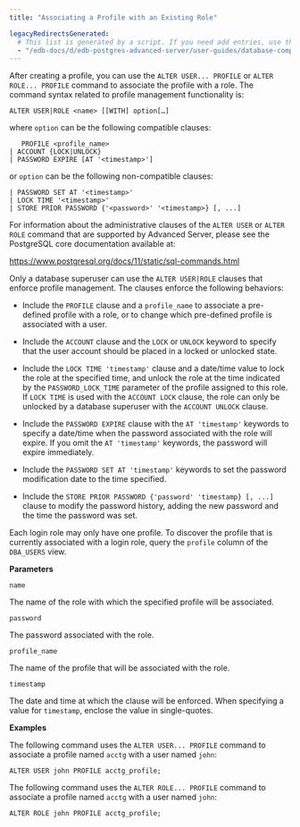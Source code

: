 ```yaml
---
title: "Associating a Profile with an Existing Role"

legacyRedirectsGenerated:
  # This list is generated by a script. If you need add entries, use the `legacyRedirects` key.
  - "/edb-docs/d/edb-postgres-advanced-server/user-guides/database-compatibility-for-oracle-developers-guide/11/Database_Compatibility_for_Oracle_Developers_Guide.1.034.html"
---
```


<div id="associating_a_profile_with_an_existing_role" class="registered_link"></div>

After creating a profile, you can use the `ALTER USER... PROFILE` or `ALTER ROLE... PROFILE` command to associate the profile with a role. The command syntax related to profile management functionality is:

```text
ALTER USER|ROLE <name> [[WITH] option[…]
```

where `option` can be the following compatible clauses:

```text
   PROFILE <profile_name>
| ACCOUNT {LOCK|UNLOCK}
| PASSWORD EXPIRE [AT '<timestamp>']
```

or `option` can be the following non-compatible clauses:

```text
| PASSWORD SET AT '<timestamp>'
| LOCK TIME '<timestamp>'
| STORE PRIOR PASSWORD {'<password>' '<timestamp>} [, ...]
```

For information about the administrative clauses of the `ALTER USER` or `ALTER ROLE` command that are supported by Advanced Server, please see the PostgreSQL core documentation available at:

<https://www.postgresql.org/docs/11/static/sql-commands.html>

Only a database superuser can use the `ALTER USER|ROLE` clauses that enforce profile management. The clauses enforce the following behaviors:

-   Include the `PROFILE` clause and a `profile_name` to associate a pre-defined profile with a role, or to change which pre-defined profile is associated with a user.

-   Include the `ACCOUNT` clause and the `LOCK` or `UNLOCK` keyword to specify that the user account should be placed in a locked or unlocked state.

-   Include the `LOCK TIME 'timestamp'` clause and a date/time value to lock the role at the specified time, and unlock the role at the time indicated by the `PASSWORD_LOCK_TIME` parameter of the profile assigned to this role. If `LOCK TIME` is used with the `ACCOUNT LOCK` clause, the role can only be unlocked by a database superuser with the `ACCOUNT UNLOCK` clause.

-   Include the `PASSWORD EXPIRE` clause with the `AT 'timestamp'` keywords to specify a date/time when the password associated with the role will expire. If you omit the `AT 'timestamp'` keywords, the password will expire immediately.

-   Include the `PASSWORD SET AT 'timestamp'` keywords to set the password modification date to the time specified.

-   Include the `STORE PRIOR PASSWORD {'password' 'timestamp} [, ...]` clause to modify the password history, adding the new password and the time the password was set.

Each login role may only have one profile. To discover the profile that is currently associated with a login role, query the `profile` column of the `DBA_USERS` view.

**Parameters**

`name`

The name of the role with which the specified profile will be associated.

`password`

The password associated with the role.

`profile_name`

The name of the profile that will be associated with the role.

`timestamp`

The date and time at which the clause will be enforced. When specifying a value for `timestamp`, enclose the value in single-quotes.

**Examples**

The following command uses the `ALTER USER... PROFILE` command to associate a profile named `acctg` with a user named `john`:

```text
ALTER USER john PROFILE acctg_profile;
```

The following command uses the `ALTER ROLE... PROFILE` command to associate a profile named `acctg` with a user named `john`:

```text
ALTER ROLE john PROFILE acctg_profile;
```
